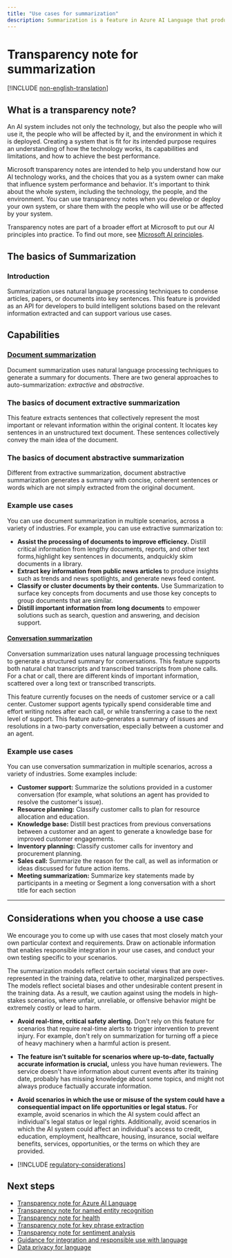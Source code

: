 ```yaml
---
title: "Use cases for summarization"
description: Summarization is a feature in Azure AI Language that produces a summary by extracting sentences from a document or text conversation. The feature condenses articles, papers, or documents to key sentences.
---
```


# Transparency note for summarization

[!INCLUDE [non-english-translation](../includes/non-english-translation)]


## What is a transparency note?

An AI system includes not only the technology, but also the people who will use it, the people who will be affected by it, and the environment in which it is deployed. Creating a system that is fit for its intended purpose requires an understanding of how the technology works, its capabilities and limitations, and how to achieve the best performance.

Microsoft transparency notes are intended to help you understand how our AI technology works, and the choices that you as a system owner can make that influence system performance and behavior. It's important to think about the whole system, including the technology, the people, and the environment. You can use transparency notes when you develop or deploy your own system, or share them with the people who will use or be affected by your system.

Transparency notes are part of a broader effort at Microsoft to put our AI principles into practice. To find out more, see [Microsoft AI principles](https://www.microsoft.com/ai/responsible-ai).

## The basics of Summarization

### Introduction
Summarization uses natural language processing techniques to condense articles, papers, or documents into key sentences. This feature is provided as an API for developers to build intelligent solutions based on the relevant information extracted and can support various use cases.


## Capabilities

### [Document summarization](#tab/document)

Document summarization uses natural language processing techniques to generate a summary for documents. There are two general approaches to auto-summarization: *extractive* and *abstractive*.

### The basics of document extractive summarization

This feature extracts sentences that collectively represent the most important or relevant information within the original content. It locates key sentences in an unstructured text document. These sentences collectively convey the main idea of the document.


### The basics of document abstractive summarization

Different from extractive summarization, document abstractive summarization generates a summary with concise, coherent sentences or words which are not simply extracted from the original document.

### Example use cases

You can use document summarization in multiple scenarios, across a variety of industries. For example, you can use extractive summarization to: 
* **Assist the processing of documents to improve efficiency.** Distill critical information from lengthy documents, reports, and other text forms,highlight key sentences in documents, andquickly skim documents in a library.
* **Extract key information from public news articles** to produce insights such as trends and news spotlights, and generate news feed content.
* **Classify or cluster documents by their contents.** Use Summarization to surface key concepts from documents and use those key concepts to group documents that are similar.
* **Distill important information from long documents** to empower solutions such as search, question and answering, and decision support.


#### [Conversation summarization](#tab/conversation)

Conversation summarization uses natural language processing techniques to generate a structured summary for conversations. This feature supports both natural chat transcripts and transcribed transcripts from phone calls. For a chat or call, there are different kinds of important information, scattered over a long text or transcribed transcripts.

This feature currently focuses on the needs of customer service or a call center. Customer support agents typically spend considerable time and effort writing notes after each call, or while transferring a case to the next level of support. This feature auto-generates a summary of issues and resolutions in a two-party conversation, especially between a customer and an agent.

### Example use cases

You can use conversation summarization in multiple scenarios, across a variety of industries. Some examples include:
* **Customer support:** Summarize the solutions  provided in a customer conversation (for example, what solutions an agent has provided to resolve the customer's issue). 
* **Resource planning:** Classify customer calls to plan for resource allocation and education.
* **Knowledge base:** Distill best practices from previous conversations between a customer and an agent to generate a knowledge base for improved customer engagements.
* **Inventory planning:** Classify customer calls for inventory and procurement planning.
* **Sales call:** Summarize the reason for the call, as well as information or ideas discussed for future action items.
* **Meeting summarization:** Summarize key statements made by participants in a meeting or Segment a long conversation with a short title for each section


---

## Considerations when you choose a use case

We encourage you to come up with use cases that most closely match your own particular context and requirements. Draw on actionable information that enables responsible integration in your use cases, and conduct your own testing specific to your scenarios.

The summarization models reflect certain societal views that are over-represented in the training data, relative to other, marginalized perspectives. The models reflect societal biases and other undesirable content present in the training data. As a result, we caution against using the models in high-stakes scenarios, where unfair, unreliable, or offensive behavior might be extremely costly or lead to harm.

* **Avoid real-time, critical safety alerting.** Don't rely on this feature for scenarios that require real-time alerts to trigger intervention to prevent injury. For example, don't rely on summarization for turning off a piece of heavy machinery when a harmful action is present.

* **The feature isn't suitable for scenarios where up-to-date, factually accurate information is crucial,** unless you have human reviewers. The service doesn't have information about current events after its training date, probably has missing knowledge about some topics, and might not always produce factually accurate information.

* **Avoid scenarios in which the use or misuse of the system could have a consequential impact on life opportunities or legal status.** For example, avoid scenarios in which the AI system could affect an individual's legal status or legal rights. Additionally, avoid scenarios in which the AI system could affect an individual's access to credit, education, employment, healthcare, housing, insurance, social welfare benefits, services, opportunities, or the terms on which they are provided.

* [!INCLUDE [regulatory-considerations](../includes/regulatory-considerations)]


## Next steps

* [Transparency note for Azure AI Language](/azure/ai-foundry/responsible-ai/language-service/transparency-note)
* [Transparency note for named entity recognition](/azure/ai-foundry/responsible-ai/language-service/transparency-note-named-entity-recognition)
* [Transparency note for health](/azure/ai-foundry/responsible-ai/language-service/transparency-note-health)
* [Transparency note for key phrase extraction](/azure/ai-foundry/responsible-ai/language-service/transparency-note-key-phrase-extraction)
* [Transparency note for sentiment analysis](/azure/ai-foundry/responsible-ai/language-service/transparency-note-sentiment-analysis)
* [Guidance for integration and responsible use with language](/azure/ai-foundry/responsible-ai/language-service/guidance-integration-responsible-use)
* [Data privacy for language](/azure/ai-foundry/responsible-ai/language-service/data-privacy)

